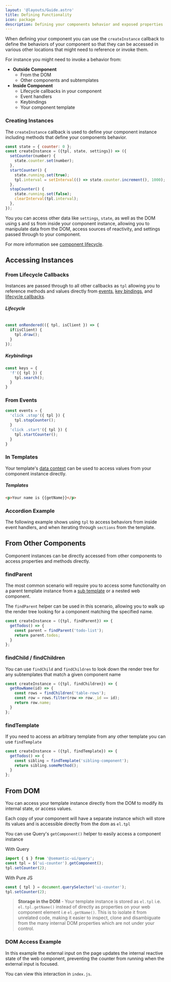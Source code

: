 ```yaml
---
layout: '@layouts/Guide.astro'
title: Defining Functionality
icon: package
description: Defining your components behavior and exposed properties
---
```


When defining your component you can use the `createInstance` callback to define the behaviors of your component so that they can be accessed in various other locations that might need to reference or invoke them.

For instance you might need to invoke a behavior from:

* **Outside Component**
  * From the DOM
  * Other components and subtemplates
* **Inside Component**
  * Lifecycle callbacks in your component
  * Event handlers
  * Keybindings
  * Your component template

### Creating Instances

The `createInstance` callback is used to define your component instance including methods that define your components behavior.

```javascript
const state = { counter: 0 };
const createInstance = ({tpl, state, settings}) => ({
  setCounter(number) {
    state.counter.set(number);
  },
  startCounter() {
    state.running.set(true);
    tpl.interval = setInterval(() => state.counter.increment(), 1000);
  },
  stopCounter() {
    state.running.set(false);
    clearInterval(tpl.interval);
  },
});
```

You you can access other data like `settings`, `state`, as well as the DOM using `$` and `$$` from inside your component instance, allowing you to manipulate data from the DOM, access sources of reactivity, and settings passed through to your component.

For more information see [component lifecycle](/components/lifecycle#callback-arguments).



## Accessing Instances

### From Lifecycle Callbacks

Instances are passed through to all other callbacks as `tpl` allowing you to reference methods and values directly from [events](/component/events), [key bindings](/components/keys), and [lifecycle callbacks](/components/lifecycle).

##### Lifecycle
```javascript

const onRendered(({ tpl, isClient }) => {
  if(isClient) {
    tpl.draw();
  }
});
```

##### Keybindings
```javascript
const keys = {
  'f'({ tpl }) {
    tpl.search();
  }
}
```

### From Events


```javascript
const events = {
  'click .stop'({ tpl }) {
    tpl.stopCounter();
  }
  'click .start'({ tpl }) {
    tpl.startCounter();
  }
}
```

### In Templates

Your template's [data context](/components/data) can be used to access values from your component instance directly.

##### Templates
```html
<p>Your name is {{getName}}</p>
```

### Accordion Example

The following example shows using `tpl` to access behaviors from inside event handlers, and when iterating through `sections` from the template.

<PlaygroundExample id="accordion" direction="horizontal"></PlaygroundExample>


## From Other Components

Component instances can be directly accessed from other components to access properties and methods directly.

### findParent

The most common scenario will require you to access some functionality on a parent template instance from a [sub template](templates/subtemplates) or a nested web component.

The `findParent` helper can be used in this scenario, allowing you to walk up the render tree looking for a component matching the specified name.

```javascript
const createInstance = ({tpl, findParent}) => {
  getTodos() => {
    const parent = findParent('todo-list');
    return parent.todos;
  }
};
```

### findChild / findChildren

You can use `findChild` and `findChildren` to look down the render tree for any subtemplates that match a given component name

```javascript
const createInstance = ({tpl, findChildren}) => {
  getRowName(id) => {
    const rows = findChildren('table-rows');
    const row = rows.filter(row => row._id == id);
    return row.name;
  }
};
```

### findTemplate

If you need to access an arbitrary template from any other template you can use `findTemplate`

```javascript
const createInstance = ({tpl, findTemplate}) => {
  getTodos() => {
    const sibling = findTemplate('sibling-component');
    return sibling.someMethod();
  }
};
```


## From DOM

You can access your template instance directly from the DOM to modify its internal state, or access values.

Each copy of your component will have a separate instance which will store its values and is accessible directly from the dom as `el.tpl`

You can use Query's `getComponent()` helper to easily access a component instance

With Query
```javascript
import { $ } from '@semantic-ui/query';
const tpl = $('ui-counter').getComponent();
tpl.setCounter(2);
```

With Pure JS
```javascript
const { tpl } = document.querySelector('ui-counter');
tpl.setCounter(2);
```

> **Storage in the DOM** - Your template instance is stored as `el.tpl` i.e. `el.tpl.getName()` instead of directly as properties on your web component element i.e `el.getName()`. This is to isolate it from unrelated code, making it easier to inspect, clone and disambiguate from the many internal DOM properties which are not under your control.


### DOM Access Example
In this example the external input on the page updates the internal reactive state of the web component, preventing the counter from running when the external input is focused.

You can view this interaction in `index.js`.
<PlaygroundExample id="external-calls" direction="horizontal"></PlaygroundExample>


